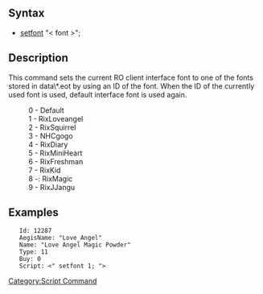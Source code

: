 ==Syntax==
*[[setfont]] "< font >";
==Description==
<p>This command sets the current RO client interface font to one of the fonts 
stored in data\*.eot by using an ID of the font. When the ID of the 
currently used font is used, default interface font is used again.</p>
	
:	0 - Default<br>
:	1 - RixLoveangel<br>
:	2 - RixSquirrel<br>
:	3 - NHCgogo<br>
:	4 - RixDiary<br>
:	5 - RixMiniHeart<br>
:	6 - RixFreshman<br>
:	7 - RixKid<br>
:	8 -: RixMagic<br>
:	9 - RixJJangu<br>

==Examples==
 	Id: 12287
 	AegisName: "Love_Angel"
 	Name: "Love Angel Magic Powder"
 	Type: 11
 	Buy: 0
 	Script: <" setfont 1; ">
[[Category:Script Command]]